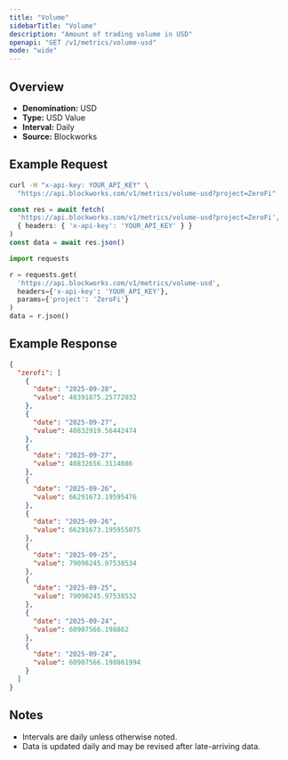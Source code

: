 ```yaml
---
title: "Volume"
sidebarTitle: "Volume"
description: "Amount of trading volume in USD"
openapi: "GET /v1/metrics/volume-usd"
mode: "wide"
---
```


## Overview

- **Denomination:** USD
- **Type:** USD Value
- **Interval:** Daily
- **Source:** Blockworks

## Example Request

<CodeGroup>

```bash cURL
curl -H "x-api-key: YOUR_API_KEY" \
  "https://api.blockworks.com/v1/metrics/volume-usd?project=ZeroFi"
```

```typescript TypeScript
const res = await fetch(
  'https://api.blockworks.com/v1/metrics/volume-usd?project=ZeroFi',
  { headers: { 'x-api-key': 'YOUR_API_KEY' } }
)
const data = await res.json()
```

```python Python
import requests

r = requests.get(
  'https://api.blockworks.com/v1/metrics/volume-usd',
  headers={'x-api-key': 'YOUR_API_KEY'},
  params={'project': 'ZeroFi'}
)
data = r.json()
```

</CodeGroup>

## Example Response

```json
{
  "zerofi": [
    {
      "date": "2025-09-28",
      "value": 48391875.25772032
    },
    {
      "date": "2025-09-27",
      "value": 40832919.56442474
    },
    {
      "date": "2025-09-27",
      "value": 40832656.3114086
    },
    {
      "date": "2025-09-26",
      "value": 66291673.19595476
    },
    {
      "date": "2025-09-26",
      "value": 66291673.195955075
    },
    {
      "date": "2025-09-25",
      "value": 79098245.97538534
    },
    {
      "date": "2025-09-25",
      "value": 79098245.97538532
    },
    {
      "date": "2025-09-24",
      "value": 60907566.198862
    },
    {
      "date": "2025-09-24",
      "value": 60907566.198861994
    }
  ]
}
```

## Notes
- Intervals are daily unless otherwise noted.
- Data is updated daily and may be revised after late-arriving data.